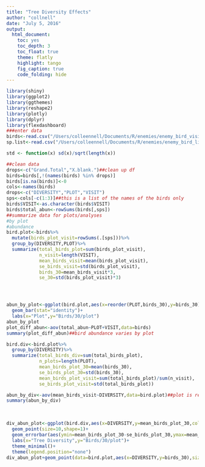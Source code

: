 ```yaml
---
title: "Tree Diversity Effects"
author: "collnell"
date: "July 5, 2016"
output: 
  html_document:
    toc: yes
    toc_depth: 3
    toc_float: true
    theme: flatly
    highlight: tango
    fig_caption: true
    code_folding: hide
---
```



```r
library(shiny)
library(ggplot2)
library(ggthemes)
library(reshape2)
library(plotly)
library(dplyr)
library(flexdashboard)
###enter data
birds<-read.csv("/Users/colleennell/Documents/R/enemies/enemy_bird_visit.csv")
sp.list<-read.csv("/Users/colleennell/Documents/R/enemies/enemy_bird_list.csv")
```

```r
std <- function(x) sd(x)/sqrt(length(x))

##clean data 
drops<-c("Grand.Total","X.blank.")##clean up df
birds=birds[,!(names(birds) %in% drops)]
birds[is.na(birds)]<-0
cols<-names(birds)
drops<-c("DIVERSITY","PLOT","VISIT")
sps<-cols[-c(1:3)]##this is a list of the names of the birds only
birds$VISIT<-as.character(birds$VISIT)
birds$total_abun<-rowSums(birds[,sps])
##summarize data for plots/analyses
#by plot
#abundance
bird.plot<-birds%>%
  mutate(birds_plot_visit=rowSums(.[sps]))%>%
  group_by(DIVERSITY,PLOT)%>%
  summarize(total_birds_plot=sum(birds_plot_visit),
            n_visit=length(VISIT),
            mean_birds_visit=mean(birds_plot_visit),
            se_birds_visit=std(birds_plot_visit),
            birds_30=mean_birds_visit*3,
            se_30=std(birds_plot_visit)*3)





```

  

```r

abun_by_plot<-ggplot(bird.plot,aes(x=reorder(PLOT,birds_30),y=birds_30),fill=DIVERSITY)+
  geom_bar(stat="identity")+
  labs(x="Plot",y="Birds/30/plot")
abun_by_plot
plot_diff_abun<-aov(total_abun~PLOT+VISIT,data=birds)
summary(plot_diff_abun)##bird abundance varies by plot

```



```r
bird.div<-bird.plot%>%
  group_by(DIVERSITY)%>%
  summarize(total_birds_div=sum(total_birds_plot),
            n_plots=length(PLOT),
            mean_birds_plot_30=mean(birds_30),
            se_birds_plot_30=std(birds_30),
            mean_birds_plot_visit=sum(total_birds_plot)/sum(n_visit),
            se_birds_plot_visit=std(total_birds_plot))

abun_by_div<-aov(mean_birds_visit~DIVERSITY,data=bird.plot)##plot is replicate
summary(abun_by_div)
```
<br>  
```r
div_abun_plot<-ggplot(bird.div,aes(x=DIVERSITY,y=mean_birds_plot_30,color=DIVERSITY))+
  geom_point(size=10,shape=1)+
  geom_errorbar(aes(ymin=mean_birds_plot_30-se_birds_plot_30,ymax=mean_birds_plot_30+se_birds_plot_30),color="black",width=.1)+
  labs(x="Tree Diversity",y="Birds/30/plot")+
  theme_minimal()+
  theme(legend.position="none")
div_abun_plot+geom_point(data=bird.plot,aes(x=DIVERSITY,y=birds_30),size=2)
```